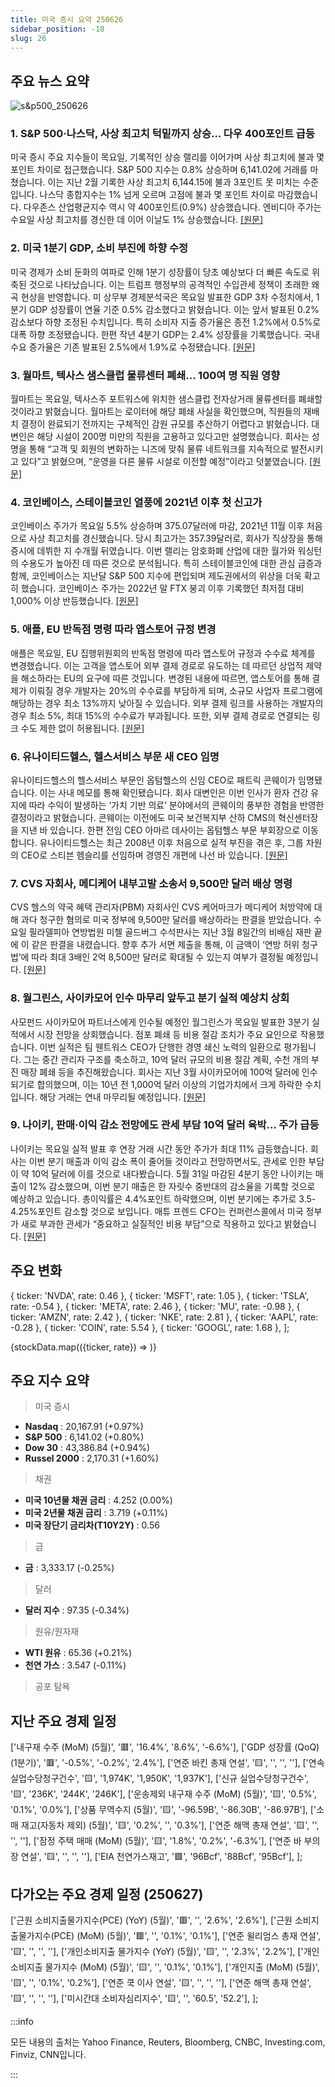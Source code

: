 ```yaml
---
title: 미국 증시 요약 250626
sidebar_position: -18
slug: 26
---
```


## 주요 뉴스 요약

![s&p500_250626](/map/250626.png)

### 1. **S&P 500·나스닥, 사상 최고치 턱밑까지 상승... 다우 400포인트 급등**

미국 증시 주요 지수들이 목요일, 기록적인 상승 랠리를 이어가며 사상 최고치에 불과 몇 포인트 차이로 접근했습니다. S&P 500 지수는 0.8% 상승하며 6,141.02에 거래를 마쳤습니다. 이는 지난 2월 기록한 사상 최고치 6,144.15에 불과 3포인트 못 미치는 수준입니다. 나스닥 종합지수는 1% 넘게 오르며 고점에 불과 몇 포인트 차이로 마감했습니다. 다우존스 산업평균지수 역시 약 400포인트(0.9%) 상승했습니다. 엔비디아 주가는 수요일 사상 최고치를 경신한 데 이어 이날도 1% 상승했습니다. [[원문]](https://finance.yahoo.com/news/live/stock-market-today-stock-rally-leaves-sp-500-nasdaq-within-inches-of-records-dow-gains-400-points-200229154.html)

### 2. **미국 1분기 GDP, 소비 부진에 하향 수정**

미국 경제가 소비 둔화의 여파로 인해 1분기 성장률이 당초 예상보다 더 빠른 속도로 위축된 것으로 나타났습니다. 이는 트럼프 행정부의 공격적인 수입관세 정책이 초래한 왜곡 현상을 반영합니다. 미 상무부 경제분석국은 목요일 발표한 GDP 3차 수정치에서, 1분기 GDP 성장률이 연율 기준 0.5% 감소했다고 밝혔습니다. 이는 앞서 발표된 0.2% 감소보다 하향 조정된 수치입니다. 특히 소비자 지출 증가율은 종전 1.2%에서 0.5%로 대폭 하향 조정됐습니다. 한편 작년 4분기 GDP는 2.4% 성장률을 기록했습니다. 국내 수요 증가율은 기존 발표된 2.5%에서 1.9%로 수정됐습니다. [[원문]](https://www.reuters.com/world/us/us-first-quarter-gdp-revised-lower-tepid-consumer-spending-2025-06-26/)

### 3. **월마트, 텍사스 샘스클럽 물류센터 폐쇄... 100여 명 직원 영향**

월마트는 목요일, 텍사스주 포트워스에 위치한 샘스클럽 전자상거래 물류센터를 폐쇄할 것이라고 밝혔습니다. 월마트는 로이터에 해당 폐쇄 사실을 확인했으며, 직원들의 재배치 결정이 완료되기 전까지는 구체적인 감원 규모를 추산하기 어렵다고 밝혔습니다. 대변인은 해당 시설이 200명 미만의 직원을 고용하고 있다고만 설명했습니다. 회사는 성명을 통해 “고객 및 회원의 변화하는 니즈에 맞춰 물류 네트워크를 지속적으로 발전시키고 있다”고 밝혔으며, “운영을 다른 물류 시설로 이전할 예정”이라고 덧붙였습니다. [[원문]](https://www.reuters.com/world/us/walmart-close-sams-club-fulfillment-center-texas-affecting-hundreds-employees-2025-06-26/)

### 4. **코인베이스, 스테이블코인 열풍에 2021년 이후 첫 신고가**

코인베이스 주가가 목요일 5.5% 상승하며 375.07달러에 마감, 2021년 11월 이후 처음으로 사상 최고치를 경신했습니다. 당시 최고가는 357.39달러로, 회사가 직상장을 통해 증시에 데뷔한 지 수개월 뒤였습니다. 이번 랠리는 암호화폐 산업에 대한 월가와 워싱턴의 수용도가 높아진 데 따른 것으로 분석됩니다. 특히 스테이블코인에 대한 관심 급증과 함께, 코인베이스는 지난달 S&P 500 지수에 편입되며 제도권에서의 위상을 더욱 확고히 했습니다. 코인베이스 주가는 2022년 말 FTX 붕괴 이후 기록했던 최저점 대비 1,000% 이상 반등했습니다. [[원문]](https://finance.yahoo.com/news/coinbase-shares-hit-first-record-203443591.html)

### 5. **애플, EU 반독점 명령 따라 앱스토어 규정 변경**

애플은 목요일, EU 집행위원회의 반독점 명령에 따라 앱스토어 규정과 수수료 체계를 변경했습니다. 이는 고객을 앱스토어 외부 결제 경로로 유도하는 데 따르던 상업적 제약을 해소하라는 EU의 요구에 따른 것입니다. 변경된 내용에 따르면, 앱스토어를 통해 결제가 이뤄질 경우 개발자는 20%의 수수료를 부담하게 되며, 소규모 사업자 프로그램에 해당하는 경우 최소 13%까지 낮아질 수 있습니다. 외부 결제 링크를 사용하는 개발자의 경우 최소 5%, 최대 15%의 수수료가 부과됩니다. 또한, 외부 결제 경로로 연결되는 링크 수도 제한 없이 허용됩니다. [[원문]](https://www.reuters.com/legal/litigation/apple-changes-app-store-rules-eu-comply-with-antitrust-order-2025-06-26/)

### 6. **유나이티드헬스, 헬스서비스 부문 새 CEO 임명**

유나이티드헬스의 헬스서비스 부문인 옵텀헬스의 신임 CEO로 패트릭 콘웨이가 임명됐습니다. 이는 사내 메모를 통해 확인됐습니다. 회사 대변인은 이번 인사가 환자 건강 유지에 따라 수익이 발생하는 ‘가치 기반 의료’ 분야에서의 콘웨이의 풍부한 경험을 반영한 결정이라고 밝혔습니다. 콘웨이는 이전에도 미국 보건복지부 산하 CMS의 혁신센터장을 지낸 바 있습니다. 한편 전임 CEO 아마르 데사이는 옵텀헬스 부문 부회장으로 이동합니다. 유나이티드헬스는 최근 2008년 이후 처음으로 실적 부진을 겪은 후, 그룹 차원의 CEO로 스티븐 헴슬리를 선임하며 경영진 개편에 나선 바 있습니다. [[원문]](https://www.reuters.com/legal/transactional/unitedhealth-appoints-new-ceo-run-health-services-division-2025-06-26/)

### 7. **CVS 자회사, 메디케어 내부고발 소송서 9,500만 달러 배상 명령**

CVS 헬스의 약국 혜택 관리자(PBM) 자회사인 CVS 케어마크가 메디케어 처방약에 대해 과다 청구한 혐의로 미국 정부에 9,500만 달러를 배상하라는 판결을 받았습니다. 수요일 필라델피아 연방법원 미첼 골드버그 수석판사는 지난 3월 8일간의 비배심 재판 끝에 이 같은 판결을 내렸습니다. 향후 추가 서면 제출을 통해, 이 금액이 ‘연방 허위 청구법’에 따라 최대 3배인 2억 8,500만 달러로 확대될 수 있는지 여부가 결정될 예정입니다. [[원문]](https://www.reuters.com/legal/government/cvs-unit-ordered-pay-95-million-medicare-whistleblower-lawsuit-2025-06-26/)

### 8. **월그린스, 사이카모어 인수 마무리 앞두고 분기 실적 예상치 상회**

사모펀드 사이카모어 파트너스에게 인수될 예정인 월그린스가 목요일 발표한 3분기 실적에서 시장 전망을 상회했습니다. 점포 폐쇄 등 비용 절감 조치가 주요 요인으로 작용했습니다. 이번 실적은 팀 웬트워스 CEO가 단행한 경영 쇄신 노력의 일환으로 평가됩니다. 그는 중간 관리자 구조를 축소하고, 10억 달러 규모의 비용 절감 계획, 수천 개의 부진 매장 폐쇄 등을 추진해왔습니다. 회사는 지난 3월 사이카모어에 100억 달러에 인수되기로 합의했으며, 이는 10년 전 1,000억 달러 이상의 기업가치에서 크게 하락한 수치입니다. 해당 거래는 연내 마무리될 예정입니다. [[원문]](https://www.reuters.com/business/healthcare-pharmaceuticals/walgreens-tops-quarterly-profit-estimates-sycamore-deal-nears-completion-2025-06-26/)

### 9. **나이키, 판매·이익 감소 전망에도 관세 부담 10억 달러 육박... 주가 급등**

나이키는 목요일 실적 발표 후 연장 거래 시간 동안 주가가 최대 11% 급등했습니다. 회사는 이번 분기 매출과 이익 감소 폭이 줄어들 것이라고 전망하면서도, 관세로 인한 부담이 약 10억 달러에 이를 것으로 내다봤습니다. 5월 31일 마감된 4분기 동안 나이키는 매출이 12% 감소했으며, 이번 분기 매출은 한 자릿수 중반대의 감소율을 기록할 것으로 예상하고 있습니다. 총이익률은 4.4%포인트 하락했으며, 이번 분기에는 추가로 3.5-4.25%포인트 감소할 것으로 보입니다. 매튜 프렌드 CFO는 컨퍼런스콜에서 미국 정부가 새로 부과한 관세가 “중요하고 실질적인 비용 부담”으로 작용하고 있다고 밝혔습니다. [[원문]](https://finance.yahoo.com/news/nike-stock-surges-as-company-forecasts-smaller-sales-profit-drops-while-tariff-costs-near-1-billion-203839937.html)

## 주요 변화

  { ticker: 'NVDA', rate: 0.46 },
  { ticker: 'MSFT', rate: 1.05 },
  { ticker: 'TSLA', rate: -0.54 },
  { ticker: 'META', rate: 2.46 },
  { ticker: 'MU', rate: -0.98 },
  { ticker: 'AMZN', rate: 2.42 },
  { ticker: 'NKE', rate: 2.81 },
  { ticker: 'AAPL', rate: -0.28 },
  { ticker: 'COIN', rate: 5.54 },
  { ticker: 'GOOGL', rate: 1.68 },
];

{stockData.map(({ticker, rate}) => <StockCardMini key={ticker} ticker={ticker} rate={rate}></StockCardMini>)}

## 주요 지수 요약

> 미국 증시

- **Nasdaq** : 20,167.91 (+0.97%)
- **S&P 500** : 6,141.02 (+0.80%)
- **Dow 30** : 43,386.84 (+0.94%)
- **Russel 2000** : 2,170.31 (+1.60%)

> 채권

- **미국 10년물 채권 금리** : 4.252 (0.00%)
- **미국 2년물 채권 금리** : 3.719 (+0.11%)
- **미국 장단기 금리차(T10Y2Y)** : 0.56

> 금

- **금** : 3,333.17 (-0.25%)

> 달러

- **달러 지수** : 97.35 (-0.34%)

> 원유/원자재

- **WTI 원유** : 65.36 (+0.21%)
- **천연 가스** : 3.547 (-0.11%)

> 공포 탐욕

<FearAndGreed fearAndGreedIndex={63} vix={16.59} vixRate={-1.01} />

## 지난 주요 경제 일정

  ['내구재 수주 (MoM) (5월)', '🟥', '16.4%', '8.6%', '-6.6%'],
  ['GDP 성장률 (QoQ) (1분기)', '🟥', '-0.5%', '-0.2%', '2.4%'],
  ['연준 바킨 총재 연설', '🟨', '', '', ''],
  ['연속 실업수당청구건수', '🟨', '1,974K', '1,950K', '1,937K'],
  ['신규 실업수당청구건수', '🟨', '236K', '244K', '246K'],
  ['운송제외 내구재 수주 (MoM) (5월)', '🟨', '0.5%', '0.1%', '0.0%'],
  ['상품 무역수지 (5월)', '🟨', '-96.59B', '-86.30B', '-86.97B'],
  ['소매 재고(자동차 제외) (5월)', '🟨', '0.2%', '', '0.3%'],
  ['연준 해맥 총재 연설', '🟨', '', '', ''],
  ['잠정 주택 매매 (MoM) (5월)', '🟨', '1.8%', '0.2%', '-6.3%'],
  ['연준 바 부의장 연설', '🟨', '', '', ''],
  ['EIA 천연가스재고', '🟩', '96Bcf', '88Bcf', '95Bcf'],
];

<EconomicCalendar data={eventsData} />

## 다가오는 주요 경제 일정 (250627)

  ['근원 소비지출물가지수(PCE) (YoY) (5월)', '🟥', '', '2.6%', '2.6%'],
  ['근원 소비지출물가지수(PCE) (MoM) (5월)', '🟥', '', '0.1%', '0.1%'],
  ['연준 윌리엄스 총재 연설', '🟨', '', '', ''],
  ['개인소비지출 물가지수 (YoY) (5월)', '🟨', '', '2.3%', '2.2%'],
  ['개인소비지출 물가지수 (MoM) (5월)', '🟨', '', '0.1%', '0.1%'],
  ['개인지출 (MoM) (5월)', '🟨', '', '0.1%', '0.2%'],
  ['연준 쿡 이사 연설', '🟨', '', '', ''],
  ['연준 해맥 총재 연설', '🟨', '', '', ''],
  ['미시간대 소비자심리지수', '🟨', '', '60.5', '52.2'],
];

<EconomicCalendar data={nextEventsData} />

:::info

모든 내용의 출처는 Yahoo Finance, Reuters, Bloomberg, CNBC, Investing.com, Finviz, CNN입니다.

:::
